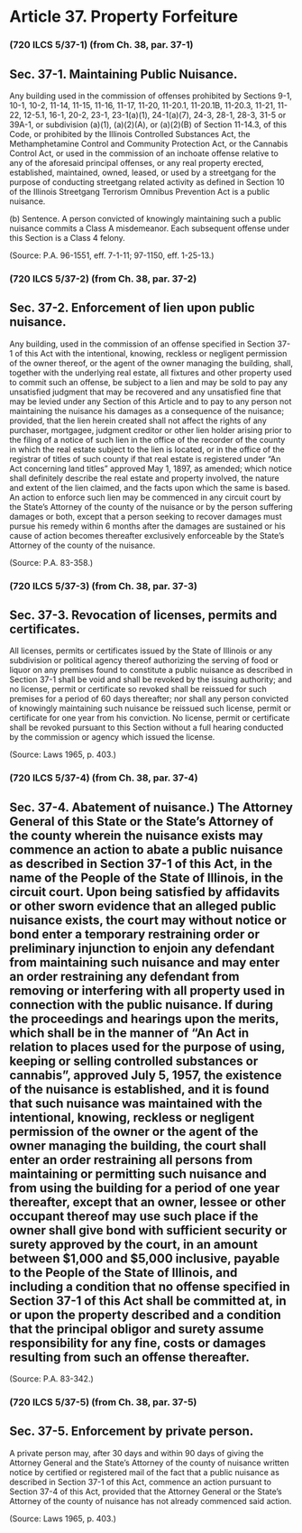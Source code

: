 # Article 37. Property Forfeiture {.unnumbered}

### (720 ILCS 5/37-1) (from Ch. 38, par. 37-1)
## Sec. 37-1. Maintaining Public Nuisance.
<p>Any building used in the commission of offenses prohibited by Sections 9-1, 10-1, 10-2, 11-14, 11-15, 11-16, 11-17, 11-20, 11-20.1, 11-20.1B, 11-20.3, 11-21, 11-22, 12-5.1, 16-1, 20-2, 23-1, 23-1(a)(1), 24-1(a)(7), 24-3, 28-1, 28-3, 31-5 or 39A-1, or subdivision (a)(1), (a)(2)(A), or (a)(2)(B) of Section 11-14.3, of this Code, or prohibited by the Illinois Controlled Substances Act, the Methamphetamine Control and Community Protection Act, or the Cannabis Control Act, or used in the commission of an inchoate offense relative to any of the aforesaid principal offenses, or any real property erected, established, maintained, owned, leased, or used by a streetgang for the purpose of conducting streetgang related activity as defined in Section 10 of the Illinois Streetgang Terrorism Omnibus Prevention Act is a public nuisance.</p><p class='subsection'>\(b) Sentence. A person convicted of knowingly maintaining such a public nuisance commits a Class A misdemeanor. Each subsequent offense under this Section is a Class 4 felony.</p><p>(Source: P.A. 96-1551, eff. 7-1-11; 97-1150, eff. 1-25-13.)</p>### (720 ILCS 5/37-2) (from Ch. 38, par. 37-2)
## Sec. 37-2. Enforcement of lien upon public nuisance.
<p>Any building, used in the commission of an offense specified in Section 37-1 of this Act with the intentional, knowing, reckless or negligent permission of the owner thereof, or the agent of the owner managing the building, shall, together with the underlying real estate, all fixtures and other property used to commit such an offense, be subject to a lien and may be sold to pay any unsatisfied judgment that may be recovered and any unsatisfied fine that may be levied under any Section of this Article and to pay to any person not maintaining the nuisance his damages as a consequence of the nuisance; provided, that the lien herein created shall not affect the rights of any purchaser, mortgagee, judgment creditor or other lien holder arising prior to the filing of a notice of such lien in the office of the recorder of the county in which the real estate subject to the lien is located, or in the office of the registrar of titles of such county if that real estate is registered under "An Act concerning land titles" approved May 1, 1897, as amended; which notice shall definitely describe the real estate and property involved, the nature and extent of the lien claimed, and the facts upon which the same is based. An action to enforce such lien may be commenced in any circuit court by the State's Attorney of the county of the nuisance or by the person suffering damages or both, except that a person seeking to recover damages must pursue his remedy within 6 months after the damages are sustained or his cause of action becomes thereafter exclusively enforceable by the State's Attorney of the county of the nuisance.</p><p>(Source: P.A. 83-358.)</p>### (720 ILCS 5/37-3) (from Ch. 38, par. 37-3)
## Sec. 37-3. Revocation of licenses, permits and certificates.
<p>All licenses, permits or certificates issued by the State of Illinois or any subdivision or political agency thereof authorizing the serving of food or liquor on any premises found to constitute a public nuisance as described in Section 37-1 shall be void and shall be revoked by the issuing authority; and no license, permit or certificate so revoked shall be reissued for such premises for a period of 60 days thereafter; nor shall any person convicted of knowingly maintaining such nuisance be reissued such license, permit or certificate for one year from his conviction. No license, permit or certificate shall be revoked pursuant to this Section without a full hearing conducted by the commission or agency which issued the license.</p><p>(Source: Laws 1965, p. 403.)</p>### (720 ILCS 5/37-4) (from Ch. 38, par. 37-4)
## Sec. 37-4. Abatement of nuisance.) The Attorney General of this State or the State's Attorney of the county wherein the nuisance exists may commence an action to abate a public nuisance as described in Section 37-1 of this Act, in the name of the People of the State of Illinois, in the circuit court. Upon being satisfied by affidavits or other sworn evidence that an alleged public nuisance exists, the court may without notice or bond enter a temporary restraining order or preliminary injunction to enjoin any defendant from maintaining such nuisance and may enter an order restraining any defendant from removing or interfering with all property used in connection with the public nuisance. If during the proceedings and hearings upon the merits, which shall be in the manner of "An Act in relation to places used for the purpose of using, keeping or selling controlled substances or cannabis", approved July 5, 1957, the existence of the nuisance is established, and it is found that such nuisance was maintained with the intentional, knowing, reckless or negligent permission of the owner or the agent of the owner managing the building, the court shall enter an order restraining all persons from maintaining or permitting such nuisance and from using the building for a period of one year thereafter, except that an owner, lessee or other occupant thereof may use such place if the owner shall give bond with sufficient security or surety approved by the court, in an amount between $1,000 and $5,000 inclusive, payable to the People of the State of Illinois, and including a condition that no offense specified in Section 37-1 of this Act shall be committed at, in or upon the property described and a condition that the principal obligor and surety assume responsibility for any fine, costs or damages resulting from such an offense thereafter.
<p>(Source: P.A. 83-342.)</p>### (720 ILCS 5/37-5) (from Ch. 38, par. 37-5)
## Sec. 37-5. Enforcement by private person.
<p>A private person may, after 30 days and within 90 days of giving the Attorney General and the State's Attorney of the county of nuisance written notice by certified or registered mail of the fact that a public nuisance as described in Section 37-1 of this Act, commence an action pursuant to Section 37-4 of this Act, provided that the Attorney General or the State's Attorney of the county of nuisance has not already commenced said action.</p><p>(Source: Laws 1965, p. 403.)</p>
